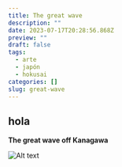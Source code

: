 ```yaml
---
title: The great wave
description: ""
date: 2023-07-17T20:28:56.868Z
preview: ""
draft: false
tags:
  - arte
  - japón
  - hokusai
categories: []
slug: great-wave
---
```


## hola

**The great wave off Kanagawa**

![Alt text](https://upload.wikimedia.org/wikipedia/commons/thumb/a/a5/Tsunami_by_hokusai_19th_century.jpg/1280px-Tsunami_by_hokusai_19th_century.jpg)
